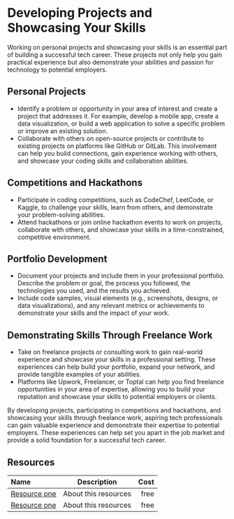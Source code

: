 # Developing Projects and Showcasing Your Skills

Working on personal projects and showcasing your skills is an essential part of building a successful tech career.
These projects not only help you gain practical experience but also demonstrate your abilities and passion for technology
to potential employers.

## Personal Projects

- Identify a problem or opportunity in your area of interest and create a project that addresses it. For example, develop
  a mobile app, create a data visualization, or build a web application to solve a specific problem or improve an existing
  solution.
- Collaborate with others on open-source projects or contribute to existing projects on platforms like GitHub or GitLab.
  This involvement can help you build connections, gain experience working with others, and showcase your coding skills and
  collaboration abilities.

## Competitions and Hackathons

- Participate in coding competitions, such as CodeChef, LeetCode, or Kaggle, to challenge your skills, learn from others,
  and demonstrate your problem-solving abilities.
- Attend hackathons or join online hackathon events to work on projects, collaborate with others, and showcase your skills
  in a time-constrained, competitive environment.

## Portfolio Development

- Document your projects and include them in your professional portfolio. Describe the problem or goal, the process you
  followed, the technologies you used, and the results you achieved.
- Include code samples, visual elements (e.g., screenshots, designs, or data visualizations), and any relevant metrics or
  achievements to demonstrate your skills and the impact of your work.

## Demonstrating Skills Through Freelance Work

- Take on freelance projects or consulting work to gain real-world experience and showcase your skills in a professional
  setting. These experiences can help build your portfolio, expand your network, and provide tangible examples of your
  abilities.
- Platforms like Upwork, Freelancer, or Toptal can help you find freelance opportunities in your area of expertise,
  allowing you to build your reputation and showcase your skills to potential employers or clients.

By developing projects, participating in competitions and hackathons, and showcasing your skills through freelance work,
aspiring tech professionals can gain valuable experience and demonstrate their expertise to potential employers.
These experiences can help set you apart in the job market and provide a solid foundation for a successful tech career.

## Resources

| Name   | Description | Cost |
| :----- | :----: | ----: |
| [Resource one](https://example.com/)    |  About this resources   |   free |
| [Resource one](https://example.com/)    |  About this resources   |   free |